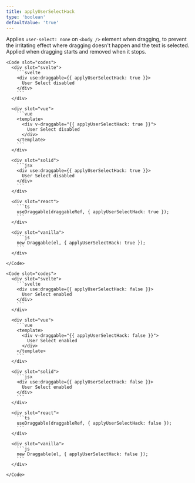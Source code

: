 ```yaml
---
title: applyUserSelectHack
type: 'boolean'
defaultValue: 'true'
---
```





Applies `user-select: none` on `<body />` element when dragging, to prevent the irritating effect where dragging doesn't happen and the text is selected. Applied when dragging starts and removed when it stops.

<Examples client:load>
  <Example>
    <NoUserSelectExample client:visible slot="demo" />

    <Code slot="codes">
      <div slot="svelte">
        ```svelte
        <div use:draggable={{ applyUserSelectHack: true }}>
          User Select disabled
        </div>
        ```
      </div>

      <div slot="vue">
        ```vue
        <template>
          <div v-draggable="{{ applyUserSelectHack: true }}">
            User Select disabled
          </div>
        </template>
        ```
      </div>

      <div slot="solid">
        ```jsx
        <div use:draggable={{ applyUserSelectHack: true }}>
          User Select disabled
        </div>
        ```
      </div>

      <div slot="react">
        ```ts
        useDraggable(draggableRef, { applyUserSelectHack: true });
        ```
      </div>

      <div slot="vanilla">
        ```js
        new Draggable(el, { applyUserSelectHack: true });
        ```
      </div>

    </Code>

  </Example>

  <Example>
    <UserSelectExample client:visible slot="demo" />

    <Code slot="codes">
      <div slot="svelte">
        ```svelte
        <div use:draggable={{ applyUserSelectHack: false }}>
          User Select enabled
        </div>
        ```
      </div>

      <div slot="vue">
        ```vue
        <template>
          <div v-draggable="{{ applyUserSelectHack: false }}">
            User Select enabled
          </div>
        </template>
        ```
      </div>

      <div slot="solid">
        ```jsx
        <div use:draggable={{ applyUserSelectHack: false }}>
          User Select enabled
        </div>
        ```
      </div>

      <div slot="react">
        ```ts
        useDraggable(draggableRef, { applyUserSelectHack: false });
        ```
      </div>

      <div slot="vanilla">
        ```js
        new Draggable(el, { applyUserSelectHack: false });
        ```
      </div>

    </Code>

  </Example>
</Examples>
